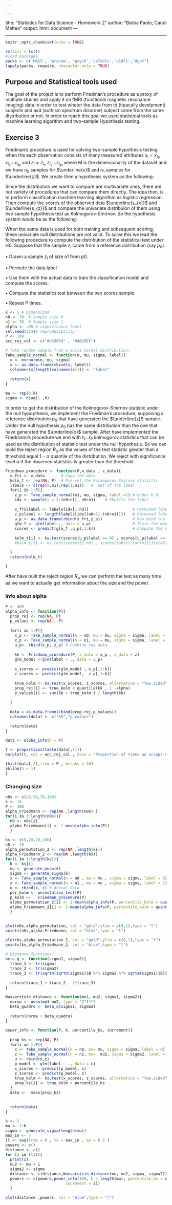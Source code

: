```yaml
---

---
```

title: "Statistics for Data Science - Homework 2"
author: "Barba Paolo, Candi Matteo"
output: html_document
---
<style type="text/css">
body, td {
   font-size: 14px;
}
code.r{
  font-size: 12px;
}
pre {
  font-size: 12px
}
</style>
---

```r
knitr::opts_chunk$set(echo = TRUE)
```


```r
rm(list = ls())
#load packages
packs <- c('MASS', 'pracma', 'psych','caTools','e1071',"dgof")
lapply(packs, require, character.only = TRUE)
```
## Purpose and Statistical tools used

The goal of the project is to perform Friedman's procedure as a proxy of
multiple studies and apply it on fMRI (functional magnetic resonance
imaging) data in order to test wheter the data from td (tipacally
develpment) subjects and asd (authism spectrum disorder) subject came
from the same distribution or not. In order to reach this goal we used
statistical tools as machine learning algorithm and two-sample
Hypothesis testing.

## Exercise 3

Friedman's procedure is used for solving two-sample hypothesis testing
when the each observation consists of many measured attributes
$x_{i} = x_{i_1}, x_{i_2} . . . x_{i_{M}}$ and
$z_{i} = z_{i_1}, z_{i_2} . . . z_{i_{M}}$ where M is the dimensionality
of the dataset and we have $n_{0}$ samples for $\underline{x}$ and
$n_{1}$ samples for $\underline{z}$. We create then a hypothesis system
as the following:

\begin{equation}

\begin{cases}

H_{0}: F_{x} = F_{z}\\ H_{1}: F_{x} \neq F_{z}

\end{cases}

\end{equation}

Since the distribution we want to compare are multivariate ones, there are not variety of procedures that can compare them directly. The idea then, is to perform classification machine learning algorithm as logistic regression. Then compute the scores of the observed data $\underline{s_{x}}$ and  $\underline{s_{z}}$ and compare the univariate distribuion of them using two sample hypothesis test as Kolmogorov-Smirnov. So the hypothesis system would be as the following:


\begin{equation}

\begin{cases}

H_{0}: F_{s_{x}} = F_{s_{z}}\\ H_{1}: F_{s_{x}} \neq F_{s_{z}}

\end{cases}

\end{equation}


When the same data is used for both training and subsequent scoring, these univariate null distributions are not valid.
To solve this  we lead the following procedure to compute the distribution of the statistical test under H0:
Suppose that the sample $z_{i}$ came from a reference distribution (say $p_{0}$).


• Drawn a sample $z_{i}$ of size n1 from p0.

• Permute the data label

• Use them with the actual data to train the classification model and compute the scores.

• Compute the statistics test between the two scores sample.

• Repeat P times.




```r
k <- 5 # Dimensions
n0 <- 70  # Sample size 0
n1 <- 70  # Sample size 1
alpha <- .05 # significance level
set.seed(324)# reproducibility
P <- 100
acc_rej_col <- c("#d3305d" , "#ABCDEF")
```

```r
# Take random sample from a multi-normal distribution.
Take_sample_normal <- function(n, mu, sigma, label){
  x <- mvrnorm(n, mu, sigma)
  x <- as.data.frame(cbind(x, label))
  colnames(x[length(colnames(x))]) <- "label"
  
  return(x)
}

mu <- rep(0,k)
sigma <- diag(1 ,k)

```


In order to get the distribution of the Kolmogorov-Smirnov statistic under the null hypopthesis, we implement the Friedman's procedure, supposing a reference distribution $p_{0}$ that have generated the $\underline{z}$ sample. Under the null hypothesis $p_{0}$ has the same distribution than the one that have generated the $\underline{x}$ sample. After have implemented the Friedmann's procedure we end with $t_{1} \dots t_{P}$ kolmogorov statistics that can be used as the distribution of statistic test under the null hypothesis. So we can build the reject region $R_{\alpha}$ as the values of the test statistic  greater than a threshold equal $1 - \alpha$ quantile of the distribution. We reject with significance level $\alpha$ if the observed statistics is greater than the threshold.

```r
Friedman_procedure <- function(P,x_data , z_data){
  x_fri <- x_data       # Copy the data
  kolm_t <- rep(NA, P)  # Pre-set the Kolmogorov-Smirnov statistic
  labels <- c(rep(0,n1),rep(1,n1))   #  Set of the label
  for(i in 1:P){       
    z_p <- Take_sample_normal(n1, mu, sigma, label =1) # Under H_0
    idx <- sample(x = 1:(n0+n1), n0+n1)    # Shuffle the label
    
    x_fri$label <- labels[idx[1:n0]]                   # Permuted label
    z_p$label <- length(labels[idx[(n0+1):(n0+n1)]])   # Permuted label
    u_p <- as.data.frame(rbind(x_fri,z_p))             # Row bind the two data frame
    glm_f <- glm(label~., data = u_p)                  # Train the model
    scores <- predict(glm_f ,u_p[,1:k])                # Compute the scores
    
    kolm_t[i] <- ks.test(scores[u_p$label == 0] , scores[u_p$label == 1])$statistic  # Save the i -th statistics value
    #kolm_t[i] <- ks.test(scores[1:n0] , scores[(n0+1):(n0+n1)])$statistic  # Save the i -th statistics value

  }
  return(kolm_t)

}

```


After have built the reject region $R_{\alpha}$ we can perform the test as many time as we want to actually get information about the size and the power.

### Info about alpha
```r
P <- 400
alpha_info <- function(P){
  prop_rej <- rep(NA, P)
  p_values <- rep(NA , P)
  
  for(i in 1:P){
    x_p <- Take_sample_normal(n = n0, mu = mu, sigma = sigma, label = 0)  
    z_p <- Take_sample_normal(n = n1, mu = mu, sigma = sigma, label = 1)  # same distributions
    u_p<- rbind(x_p, z_p) # Combine the data
    
    kk <- Friedman_procedure(P, x_data = x_p , z_data = z) 
    glm_model <-glm(label ~ ., data = u_p)
    
    x_scores <- predict(glm_model , x_p[,1:k])
    z_scores <- predict(glm_model,  z_p[,1:k])
    
    true_kolm <- ks.test(x_scores, z_scores, alternative = "two.sided")$statistic
    prop_rej[i] <- true_kolm < quantile(kk , 1 -alpha)
    p_values[i] <- sum(kk > true_kolm ) / length(kk)

  }
  
  data = as.data.frame(cbind(prop_rej,p_values))
  colnames(data) <- c("KS","p_values")
  
  return(data)
}

data <- alpha_info(P = P)

```

```r
t <- proportions(table(data[,1]))
barplot(t, col = acc_rej_col , main = "Proportion of times we accept-reject \n the null hypothesis  when is actually true \n using KS statistic", names.arg = c("Reject" , "Accept"), ylim = c(0,1))
```

```r
{hist(data[,2],freq = F , breaks = 10)
abline(h = 1)
}
```

### Changing size \alpha

```r
n0s <- c(20,50,70,100)
k <- 10
P <- 100
alpha_Friedmann <- rep(NA ,length(n0s) )
for(i in 1:length(n0s)){
  n0 <- n0s[i]
  alpha_Friedmann[i] <- 1-mean(alpha_info(P))
  }


```

```r
ks <- c(5,20,70,100)
n0 <- 70
alpha_permutation_2 <- rep(NA ,length(ks))
alpha_Friedmann_2 <- rep(NA ,length(ks))
for(i in 1:length(ks)){
  k <- ks[i]
  mu <- generate_mean(k)
  sigma <- generate_sigma(k)
  x <- Take_sample_normal(n = n0 , mu = mu , sigma = sigma, label = 0)
  z <- Take_sample_normal(n = n1 , mu = mu , sigma = sigma, label = 1)
  u <- rbind(x, z) # Actual data
  per_kolm <- permutation_test(P)
  p_kolm <-   Friedman_procedure(P)
  alpha_permutation_2[i] <- 1-mean(alpha_info(P, percentile_kolm = quantile(per_kolm , 1 - alpha))$KS)
  alpha_Friedmann_2[i] <- 1-mean(alpha_info(P, percentile_kolm = quantile(p_kolm , 1 - alpha))$KS)
  }
  
```


```r
plot(n0s,alpha_permutation, col = "gold",ylim = c(0,1),type = "l")
points(n0s,alpha_Friedmann, col = "blue",type = "l")

```

```r
plot(ks,alpha_permutation_2, col = "gold",ylim = c(0,1),type = "l")
points(ks,alpha_Friedmann_2, col = "blue",type = "l")

```

```r
# Distance functions.
beta_q <- function(sigma1, sigma2){
  trace_1 <- tr(sigma)
  trace_2 <- tr(sigma2)
  trace_3 <- tr(sqrtm(sqrtm(sigma1)$B %*% sigma2 %*% sqrtm(sigma1)$B)$B)
  
  return(trace_1 + trace_2 - 2*trace_3)
}

Wasserstein_distance <- function(mu1, mu2, sigma1, sigma2){
  norma <- norm(mu1-mu2, type = "2")**2
  beta_quadro <- beta_q(sigma1, sigma2)
  
  return(norma + beta_quadro)
}

```


```r
power_info <- function(P, k, percentile_ks, increment){
  
  prop_ks <- rep(NA, P)
  for(i in 1:P){
    x <- Take_sample_normal(n = n0, mu= mu, sigma = sigma, label = 0)
    z <- Take_sample_normal(n = n1, mu=  mu2, sigma = sigma2, label = 1)
    u <- rbind(x,z) 
    p_model <- glm(label ~ ., data = u)
    x_scores <- predict(p_model, x)
    z_scores <- predict(p_model, z) 
    true_kolm <- ks.test(x_scores, z_scores, alternative = "two.sided")$statistic
    prop_ks[i] <- true_kolm > percentile_ks
  }
  data <-  mean(prop_ks)
  
  
  return(data)
}
```


```r
k <- 5
mu <- 1:k
sigma <- generate_sigma(length(mu))
max_in <- 5
ll <- seq(from = 0 , to = max_in , by = 0.5 )
powers <- c()
distance <- c()
for (i in (ll)){
  print(i)
  mu2 <- mu + i 
  sigma2 <- sigma
  distance <- c(distance,Wasserstein_distance(mu, mu2, sigma, sigma2))
  powers <- c(powers,power_info(100, k = length(mu), percentile_ks = quantile(per_kolm, 1-alpha),
                          increment = i))
  }
```

```r
plot(distance ,powers, col = "blue",type = "l")
```